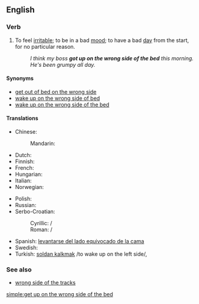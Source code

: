 ==English==

===Verb===
{{head|en|verb|head=[[get up]] [[on]] [[the]] [[wrong]] [[side]] [[of]] [[the]] [[bed]]}}

# {{idiomatic}} To feel [[irritable]]; to be in a bad [[mood]]; to have a bad [[day]] from the start, for no particular reason.
#: ''I think my boss '''got up on the wrong side of the bed''' this morning.  He's been grumpy all day.''

====Synonyms====
* [[get out of bed on the wrong side]]
* [[wake up on the wrong side of bed]]
* [[wake up on the wrong side of the bed]]

====Translations====
{{trans-top|to feel irritable without a particular reason}}
* Chinese:
*: Mandarin: {{t|cmn|心烦气燥|sc=Hani}}
* Dutch: {{t-|nl|met het verkeerde been uit bed stappen}}
* Finnish: {{t-|fi|nousta sängystä väärällä jalalla}}
* French: {{t+|fr|se lever du pied gauche}}
* Hungarian: {{t-|hu|bal lábbal kel fel}}
* Italian: {{t-|it|alzarsi con il piede sbagliato}}
* Norwegian: {{t-|no|stå opp på feil side av sengen}}
{{trans-mid}}
* Polish: {{t|pl|wstać lewą nogą}}
* Russian: {{t-|ru|встать не с той ноги|tr=vstat' ne s toj nogí|sc=Cyrl}} {{qualifier|lit.: "get up on the wrong foot"}}
* Serbo-Croatian:
*: Cyrillic: {{t-|sh|устати на лијеву ногу|alt=у̀стати на лије̑вӯ но̏гу|sc=Cyrl}} / {{t-|sh|устати на леву ногу|alt=у̀стати на ле̑вӯ но̏гу|sc=Cyrl}}
*: Roman: {{t-|sh|ustati na lijevu nogu|alt=ùstati na lijȇvū nȍgu}} / {{t-|sh|ustati na levu nogu|alt=ùstati na lȇvū nȍgu}}
* Spanish: [[levantarse del lado equivocado de la cama]]
* Swedish: {{t-|sv|stiga upp på fel sida}}
* Turkish: [[soldan kalkmak]] /to wake up on the left side/,  {{t-|tr|tersinden kalkmak}}
{{trans-bottom}}

===See also===
* [[wrong side of the tracks]]

[[simple:get up on the wrong side of the bed]]